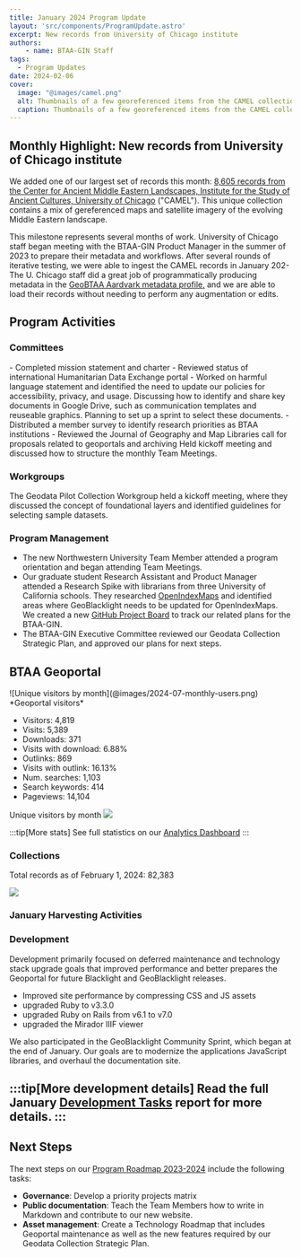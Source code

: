 ```yaml
---
title: January 2024 Program Update
layout: 'src/components/ProgramUpdate.astro'
excerpt: New records from University of Chicago institute
authors:
    - name: BTAA-GIN Staff
tags:
  - Program Updates
date: 2024-02-06
cover:
  image: "@images/camel.png"
  alt: Thumbnails of a few georeferenced items from the CAMEL collection.
  caption: Thumbnails of a few georeferenced items from the CAMEL collection.
---
```


<div class="monthly-highlight">

## Monthly Highlight: New records from University of Chicago institute

We added one of our largest set of records this month: [8,605 records from the Center for Ancient Middle Eastern Landscapes, Institute for the Study of Ancient Cultures, University of Chicago](https://geo.btaa.org/catalog/12d-04) ("CAMEL").  This unique collection contains a mix of gereferenced maps and satellite imagery of the evolving Middle Eastern landscape.

This milestone represents several months of work. University of Chicago staff began meeting with the BTAA-GIN Product Manager in the summer of 2023 to prepare their metadata and workflows.  After several rounds of iterative testing, we were able to ingest the CAMEL records in January 202- The U. Chicago staff did a great job of programmatically producing metadata in the [GeoBTAA Aardvark metadata profile,](https://gin.btaa.org/metadata/geobtaa-metadata-application-profile/) and we are able to load their records without needing to perform any augmentation or edits.

</div>

## Program Activities

### Committees

<CardGrid>
  <Card title="TECHnology">
    - Completed mission statement and charter
    - Reviewed status of international Humanitarian Data Exchange portal
    - Worked on harmful language statement and identified the need to update our policies for accessibility, privacy, and usage.
  </Card>

  <Card title="Community Engagement">
    Discussing how to identify and share key documents in Google Drive, such as communication templates and reuseable graphics. Planning to set up a sprint to select these documents.
  </Card>

  <Card title="Knowledge">
    - Distributed a member survey to identify research priorities as BTAA institutions
    - Reviewed the Journal of Geography and Map Libraries call for proposals related to geoportals and archiving
  </Card>

  <Card title="Coordination">
    Held kickoff meeting and discussed how to structure the monthly Team Meetings.
  </Card>
</CardGrid>

### Workgroups

The Geodata Pilot Collection Workgroup held a kickoff meeting, where they discussed the concept of foundational layers and identified guidelines for selecting sample datasets.

### Program Management

* The new Northwestern University Team Member attended a program orientation and began attending Team Meetings. 
* Our graduate student Research Assistant and Product Manager attended a Research Spike with librarians from three University of California schools. They researched [OpenIndexMaps](https://openindexmaps.org) and identified areas where GeoBlacklight needs to be updated for OpenIndexMaps. We created a new [GitHub Project Board](https://github.com/orgs/geobtaa/projects/19) to track our related plans for the BTAA-GIN.
* The BTAA-GIN Executive Committee reviewed our Geodata Collection Strategic Plan, and approved our plans for next steps.


## BTAA Geoportal 

<TwoThirdsLayout>
<div slot="left">
![Unique visitors by month](@images/2024-07-monthly-users.png)
*Geoportal visitors*
</div>
<div slot="right">
<div class="compact-list">

* Visitors:	4,819
* Visits:	5,389
* Downloads:	371
* Visits with download:	6.88%
* Outlinks:	869
* Visits with outlink:	16.13%
* Num. searches:	1,103
* Search keywords:	414
* Pageviews:	14,104
</div>
</div>
</TwoThirdsLayout>


Unique visitors by month
![](@images/2024-01-monthly-users.png)

:::tip[More stats]
See full statistics on our [Analytics Dashboard](https://tableau.umn.edu/t/UL/views/BTAAGeoportalusageMatomo/Monthlycharts?%3Aembed=y&%3AisGuestRedirectFromVizportal=y)
:::


### Collections

<p class="records-total">Total records as of February 1, 2024: 82,383</p>

![](@images/records-2024-02.png)

### January Harvesting Activities

<Table
  src="src/tables/harvests_2024-01.csv"
    columns={[
    { key: "Task",   width: "50%", filter: "text",  wrap: "nowrap",  render: "markdown" },
    { key: "Records added",  width: "25%", filter: "text"},
    { key: "Records retired",   width: "25%", filter: "text" },
  ]}
/>


### Development

Development primarily focused on deferred maintenance and technology stack upgrade goals that improved performance and better prepares the Geoportal for future Blacklight and GeoBlacklight releases.

* Improved site performance by compressing CSS and JS assets
* upgraded Ruby to v3.3.0
* upgraded Ruby on Rails from v6.1 to v7.0
* upgraded the Mirador IIIF viewer

We also participated in the GeoBlacklight Community Sprint, which began at the end of January. Our goals are to modernize the applications JavaScript libraries, and overhaul the documentation site.

:::tip[More development details]
Read the full January [Development Tasks](https://docs.google.com/document/d/1bUyozcaEkA6OQEc9EE5PSiiHnpxw07EVpbUh1T-EHXs/edit?usp=sharing) report for more details.
:::
---

## Next Steps

The next steps on our [Program Roadmap 2023-2024](https://github.com/orgs/geobtaa/projects/10) include the following tasks:

- **Governance**:  Develop a priority projects matrix
- **Public documentation**: Teach the Team Members how to write in Markdown and contribute to our new website.
- **Asset management**: Create a Technology Roadmap that includes Geoportal maintenance as well as the new features required by our Geodata Collection Strategic Plan.

